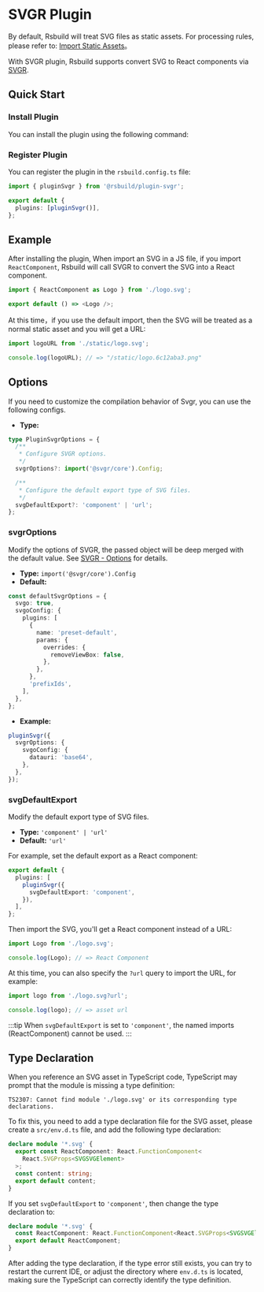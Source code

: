 # SVGR Plugin


<SourceCode href="https://github.com/web-infra-dev/rsbuild/tree/main/packages/plugin-svgr" />

By default, Rsbuild will treat SVG files as static assets. For processing rules, please refer to: [Import Static Assets](/guide/basic/static-assets)。

With SVGR plugin, Rsbuild supports convert SVG to React components via [SVGR](https://react-svgr.com/).

## Quick Start

### Install Plugin

You can install the plugin using the following command:


<PackageManagerTabs command="add @rsbuild/plugin-svgr -D" />

### Register Plugin

You can register the plugin in the `rsbuild.config.ts` file:

```ts title="rsbuild.config.ts"
import { pluginSvgr } from '@rsbuild/plugin-svgr';

export default {
  plugins: [pluginSvgr()],
};
```

## Example

After installing the plugin, When import an SVG in a JS file, if you import `ReactComponent`, Rsbuild will call SVGR to convert the SVG into a React component.

```js
import { ReactComponent as Logo } from './logo.svg';

export default () => <Logo />;
```

At this time，if you use the default import, then the SVG will be treated as a normal static asset and you will get a URL:

```js
import logoURL from './static/logo.svg';

console.log(logoURL); // => "/static/logo.6c12aba3.png"
```

## Options

If you need to customize the compilation behavior of Svgr, you can use the following configs.

- **Type:**

```ts
type PluginSvgrOptions = {
  /**
   * Configure SVGR options.
   */
  svgrOptions?: import('@svgr/core').Config;

  /**
   * Configure the default export type of SVG files.
   */
  svgDefaultExport?: 'component' | 'url';
};
```

### svgrOptions

Modify the options of SVGR, the passed object will be deep merged with the default value. See [SVGR - Options](https://react-svgr.com/docs/options/) for details.

- **Type:** `import('@svgr/core').Config`
- **Default:**

```ts
const defaultSvgrOptions = {
  svgo: true,
  svgoConfig: {
    plugins: [
      {
        name: 'preset-default',
        params: {
          overrides: {
            removeViewBox: false,
          },
        },
      },
      'prefixIds',
    ],
  },
};
```

- **Example:**

```ts
pluginSvgr({
  svgrOptions: {
    svgoConfig: {
      datauri: 'base64',
    },
  },
});
```

### svgDefaultExport

Modify the default export type of SVG files.

- **Type:** `'component' | 'url'`
- **Default:** `'url'`

For example, set the default export as a React component:

```ts title="rsbuild.config.ts"
export default {
  plugins: [
    pluginSvgr({
      svgDefaultExport: 'component',
    }),
  ],
};
```

Then import the SVG, you'll get a React component instead of a URL:

```ts
import Logo from './logo.svg';

console.log(Logo); // => React Component
```

At this time, you can also specify the `?url` query to import the URL, for example:

```ts
import logo from './logo.svg?url';

console.log(logo); // => asset url
```

:::tip
When `svgDefaultExport` is set to `'component'`, the named imports (ReactComponent) cannot be used.
:::

## Type Declaration

When you reference an SVG asset in TypeScript code, TypeScript may prompt that the module is missing a type definition:

```
TS2307: Cannot find module './logo.svg' or its corresponding type declarations.
```

To fix this, you need to add a type declaration file for the SVG asset, please create a `src/env.d.ts` file, and add the following type declaration:

```ts
declare module '*.svg' {
  export const ReactComponent: React.FunctionComponent<
    React.SVGProps<SVGSVGElement>
  >;
  const content: string;
  export default content;
}
```

If you set `svgDefaultExport` to `'component'`, then change the type declaration to:

```ts
declare module '*.svg' {
  const ReactComponent: React.FunctionComponent<React.SVGProps<SVGSVGElement>>;
  export default ReactComponent;
}
```

After adding the type declaration, if the type error still exists, you can try to restart the current IDE, or adjust the directory where `env.d.ts` is located, making sure the TypeScript can correctly identify the type definition.

